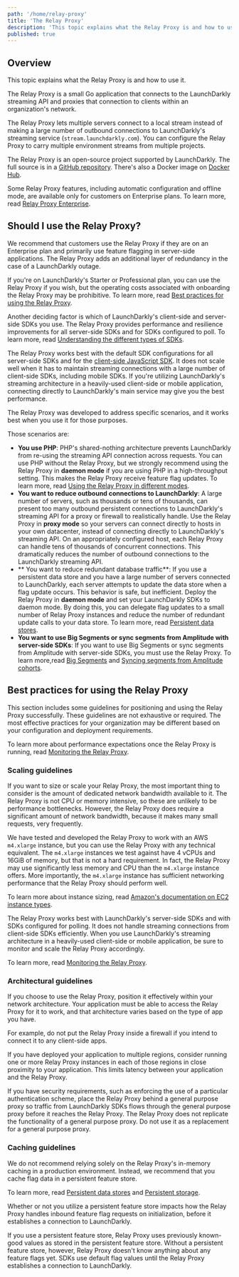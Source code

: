 ```yaml
---
path: '/home/relay-proxy'
title: 'The Relay Proxy'
description: 'This topic explains what the Relay Proxy is and how to use it. The Relay Proxy is an open-source application that connects to LaunchDarkly. The Relay Proxy lets servers connect to a local stream instead of making outbound connections to LaunchDarkly''s streaming service.'
published: true
---
```


## Overview

This topic explains what the Relay Proxy is and how to use it.

The Relay Proxy is a small Go application that connects to the LaunchDarkly streaming API and proxies that connection to clients within an organization's network.

The Relay Proxy lets multiple servers connect to a local stream instead of making a large number of outbound connections to LaunchDarkly's streaming service (`stream.launchdarkly.com`). You can configure the Relay Proxy to carry multiple environment streams from multiple projects.

The Relay Proxy is an open-source project supported by LaunchDarkly. The full source is in a [GitHub repository](https://github.com/launchdarkly/ld-relay). There's also a Docker image on [Docker Hub](https://hub.docker.com/r/launchdarkly/ld-relay).

Some Relay Proxy features, including automatic configuration and offline mode, are available only for customers on Enterprise plans. To learn more, read [Relay Proxy Enterprise](/home/relay-proxy/enterprise).

## Should I use the Relay Proxy?

We recommend that customers use the Relay Proxy if they are on an Enterprise plan and primarily use feature flagging in server-side applications. The Relay Proxy adds an additional layer of redundancy in the case of a LaunchDarkly outage.

If you're on LaunchDarkly's Starter or Professional plan, you can use the Relay Proxy if you wish, but the operating costs associated with onboarding the Relay Proxy may be prohibitive. To learn more, read [Best practices for using the Relay Proxy](#best-practices-for-using-the-relay-proxy).

Another deciding factor is which of LaunchDarkly's client-side and server-side SDKs you use. The Relay Proxy provides performance and resilience improvements for all server-side SDKs and for SDKs configured to poll. To learn more, read [Understanding the different types of SDKs](/sdk/concepts/client-side-server-side#understanding-the-different-types-of-sdks).

The Relay Proxy works best with the default SDK configurations for all server-side SDKs and for the [client-side JavaScript SDK](/sdk/client-side/javascript). It does not scale well when it has to maintain streaming connections with a large number of client-side SDKs, including mobile SDKs. If you're utilizing LaunchDarkly's streaming architecture in a heavily-used client-side or mobile application, connecting directly to LaunchDarkly's main service may give you the best performance.

The Relay Proxy was developed to address specific scenarios, and it works best when you use it for those purposes.

Those scenarios are:

- **You use PHP**: PHP's shared-nothing architecture prevents LaunchDarkly from re-using the streaming API connection across requests. You can use PHP without the Relay Proxy, but we strongly recommend using the Relay Proxy in **daemon mode** if you are using PHP in a high-throughput setting. This makes the Relay Proxy receive feature flag updates. To learn more, read [Using the Relay Proxy in different modes](/home/relay-proxy/using#using-the-relay-proxy-in-different-modes).
- **You want to reduce outbound connections to LaunchDarkly**: A large number of servers, such as thousands or tens of thousands, can present too many outbound persistent connections to LaunchDarkly's streaming API for a proxy or firewall to realistically handle. Use the Relay Proxy in **proxy mode** so your servers can connect directly to hosts in your own datacenter, instead of connecting directly to LaunchDarkly's streaming API. On an appropriately configured host, each Relay Proxy can handle tens of thousands of concurrent connections. This dramatically reduces the number of outbound connections to the LaunchDarkly streaming API.
- ** You want to reduce redundant database traffic**: If you use a persistent data store and you have a large number of servers connected to LaunchDarkly, each server attempts to update the data store when a flag update occurs. This behavior is safe, but inefficient. Deploy the Relay Proxy in **daemon mode** and set your LaunchDarkly SDKs to daemon mode. By doing this, you can delegate flag updates to a small number of Relay Proxy instances and reduce the number of redundant update calls to your data store. To learn more, read [Persistent data stores](/sdk/concepts/data-stores).
- **You want to use Big Segments or sync segments from Amplitude with server-side SDKs**: If you want to use Big Segments or sync segments from Amplitude with server-side SDKs, you must use the Relay Proxy. To learn more,read [Big Segments](/home/users/big-segments) and [Syncing segments from Amplitude cohorts](/home/users/synced-segments).

## Best practices for using the Relay Proxy

This section includes some guidelines for positioning and using the Relay Proxy successfully. These guidelines are not exhaustive or required. The most effective practices for your organization may be different based on your configuration and deployment requirements.

To learn more about performance expectations once the Relay Proxy is running, read [Monitoring the Relay Proxy](/home/relay-proxy/monitoring).

### Scaling guidelines

If you want to size or scale your Relay Proxy, the most important thing to consider is the amount of dedicated network bandwidth available to it. The Relay Proxy is not CPU or memory intensive, so these are unlikely to be performance bottlenecks. However, the Relay Proxy does require a significant amount of network bandwidth, because it makes many small requests, very frequently.

We have tested and developed the Relay Proxy to work with an AWS `m4.xlarge` instance, but you can use the Relay Proxy with any technical equivalent. The `m4.xlarge` instances we test against have 4 vCPUs and 16GiB of memory, but that is not a hard requirement. In fact, the Relay Proxy may use significantly less memory and CPU than the `m4.xlarge` instance offers. More importantly, the `m4.xlarge` instance has sufficient networking performance that the Relay Proxy should perform well.

To learn more about instance sizing, read [Amazon's documentation on EC2 instance types](https://aws.amazon.com/ec2/instance-types/).

The Relay Proxy works best with LaunchDarkly's server-side SDKs and with SDKs configured for polling. It does not handle streaming connections from client-side SDKs efficiently. When you use LaunchDarkly's streaming architecture in a heavily-used client-side or mobile application, be sure to monitor and scale the Relay Proxy accordingly.

To learn more, read [Monitoring the Relay Proxy](/home/relay-proxy/monitoring).

### Architectural guidelines

If you choose to use the Relay Proxy, position it effectively within your network architecture. Your application must be able to access the Relay Proxy for it to work, and that architecture varies based on the type of app you have.

For example, do not put the Relay Proxy inside a firewall if you intend to connect it to any client-side apps.

If you have deployed your application to multiple regions, consider running one or more Relay Proxy instances in each of those regions in close proximity to your application. This limits latency between your application and the Relay Proxy.

If you have security requirements, such as enforcing the use of a particular authentication scheme, place the Relay Proxy behind a general purpose proxy so traffic from LaunchDarkly SDKs flows through the general purpose proxy before it reaches the Relay Proxy. The Relay Proxy does not replicate the functionality of a general purpose proxy. Do not use it as a replacement for a general purpose proxy.

### Caching guidelines

We do not recommend relying solely on the Relay Proxy's in-memory caching in a production environment. Instead, we recommend that you cache flag data in a persistent feature store.

To learn more, read [Persistent data stores](/sdk/concepts/data-stores) and [Persistent storage](https://github.com/launchdarkly/ld-relay#persistent-storage).

Whether or not you utilize a persistent feature store impacts how the Relay Proxy handles inbound feature flag requests on initialization, before it establishes a connection to LaunchDarkly.

If you use a persistent feature store, Relay Proxy uses previously known-good values as stored in the persistent feature store. Without a persistent feature store, however, Relay Proxy doesn't know anything about any feature flags yet. SDKs use default flag values until the Relay Proxy establishes a connection to LaunchDarkly.
